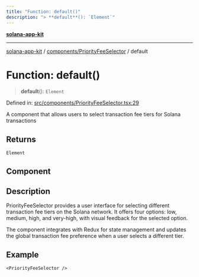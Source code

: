 ```yaml
---
title: "Function: default()"
description: "> **default**(): `Element`"
---
```


[**solana-app-kit**](../../../README.mdx)

***

[solana-app-kit](../../../README.mdx) / [components/PriorityFeeSelector](../README.mdx) / default

# Function: default()

> **default**(): `Element`

Defined in: [src/components/PriorityFeeSelector.tsx:29](https://github.com/SendArcade/solana-social-starter/blob/b27156124ee1831d644b1af765e8d55a2885cd4f/src/components/PriorityFeeSelector.tsx#L29)

A component that allows users to select transaction fee tiers for Solana transactions

## Returns

`Element`

## Component

## Description

PriorityFeeSelector provides a user interface for selecting different transaction fee tiers
on the Solana network. It offers four options: low, medium, high, and very-high, with
visual feedback for the selected option.

The component integrates with Redux for state management and updates the global
transaction fee preference when a user selects a different tier.

## Example

```tsx
<PriorityFeeSelector />
```

